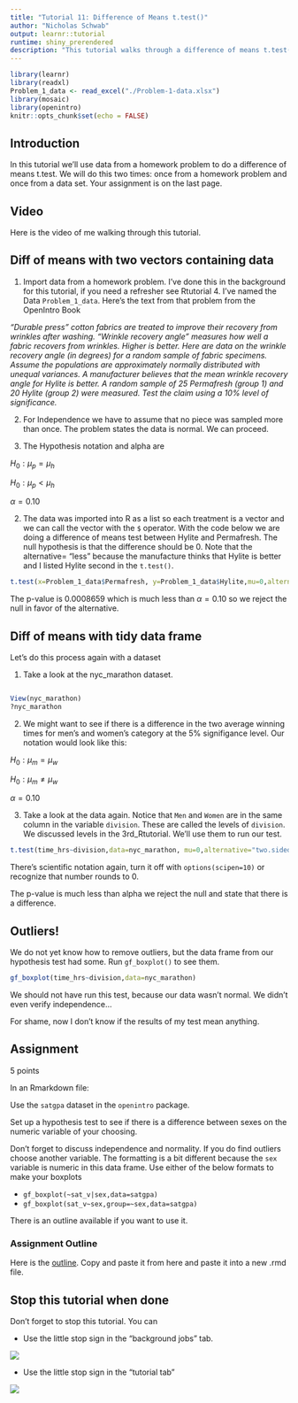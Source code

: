 ```yaml
---
title: "Tutorial 11: Difference of Means t.test()"
author: "Nicholas Schwab"
output: learnr::tutorial
runtime: shiny_prerendered
description: "This tutorial walks through a difference of means t.test()"
---
```


```r
library(learnr)
library(readxl)
Problem_1_data <- read_excel("./Problem-1-data.xlsx")
library(mosaic)
library(openintro)
knitr::opts_chunk$set(echo = FALSE)
```

## Introduction

In this tutorial we'll use data from a homework problem to do a difference of means t.test. We will do this two times: once from a homework problem and once from a data set. Your assignment is on the last page.

## Video

Here is the video of me walking through this tutorial.

## Diff of means with two vectors containing data

1.  Import data from a homework problem. I've done this in the background for this tutorial, if you need a refresher see Rtutorial 4. I've named the Data `Problem_1_data`. Here's the text from that problem from the OpenIntro Book

*"Durable press" cotton fabrics are treated to improve their recovery from wrinkles after washing. "Wrinkle recovery angle" measures how well a fabric recovers from wrinkles. Higher is better. Here are data on the wrinkle recovery angle (in degrees) for a random sample of fabric specimens. Assume the populations are approximately normally distributed with unequal variances. A manufacturer believes that the mean wrinkle recovery angle for Hylite is better. A random sample of 25 Permafresh (group 1) and 20 Hylite (group 2) were measured. Test the claim using a 10% level of significance.*

2.  For Independence we have to assume that no piece was sampled more than once. The problem states the data is normal. We can proceed.

3.  The Hypothesis notation and alpha are

$H_0: \mu_p = \mu_h$

$H_0: \mu_p < \mu_h$

$\alpha = 0.10$

2.  The data was imported into R as a list so each treatment is a vector and we can call the vector with the `$` operator. With the code below we are doing a difference of means test between Hylite and Permafresh. The null hypothesis is that the difference should be 0. Note that the alternative= "less" because the manufacture thinks that Hylite is better and I listed Hylite second in the `t.test()`.

```r
t.test(x=Problem_1_data$Permafresh, y=Problem_1_data$Hylite,mu=0,alternative = "less")
```

The p-value is 0.0008659 which is much less than $\alpha=0.10$ so we reject the null in favor of the alternative.

## Diff of means with tidy data frame

Let's do this process again with a dataset

1.  Take a look at the nyc_marathon dataset.

```r

```

```r
View(nyc_marathon)
?nyc_marathon
```

2.  We might want to see if there is a difference in the two average winning times for men's and women's category at the 5% signifigance level. Our notation would look like this:

$H_0: \mu_m = \mu_w$

$H_0: \mu_m \ne \mu_w$

$\alpha = 0.10$

3.  Take a look at the data again. Notice that `Men` and `Women` are in the same column in the variable `division`. These are called the levels of `division`. We discussed levels in the 3rd_Rtutorial. We'll use them to run our test.

```r
t.test(time_hrs~division,data=nyc_marathon, mu=0,alternative="two.sided")
```

There's scientific notation again, turn it off with `options(scipen=10)` or recognize that number rounds to 0.

The p-value is much less than alpha we reject the null and state that there is a difference.

## Outliers!

We do not yet know how to remove outliers, but the data frame from our hypothesis test had some. Run `gf_boxplot()` to see them.

```r
gf_boxplot(time_hrs~division,data=nyc_marathon)
```

We should not have run this test, because our data wasn't normal. We didn't even verify independence...

For shame, now I don't know if the results of my test mean anything.

## Assignment

5 points

In an Rmarkdown file:

Use the `satgpa` dataset in the `openintro` package.

Set up a hypothesis test to see if there is a difference between sexes on the numeric variable of your choosing.

Don't forget to discuss independence and normality. If you do find outliers choose another variable. The formatting is a bit different because the `sex` variable is numeric in this data frame. Use either of the below formats to make your boxplots

-   `gf_boxplot(~sat_v|sex,data=satgpa)`\
-   `gf_boxplot(sat_v~sex,group=~sex,data=satgpa)`

There is an outline available if you want to use it.

### Assignment Outline

Here is the [outline](https://github.com/Nics-Github/MTH142Rtutorials/blob/master/inst/tutorials/11th_Rtutorial_diff_or_means/11th_Rtutorial_outline.txt). Copy and paste it from here and paste it into a new .rmd file.

## Stop this tutorial when done

Don't forget to stop this tutorial. You can

-   Use the little stop sign in the "background jobs" tab.

![](images/background_jobs_stopsign.png)

-   Use the little stop sign in the "tutorial tab"

![](images/tutorial_stop_sign.png)
